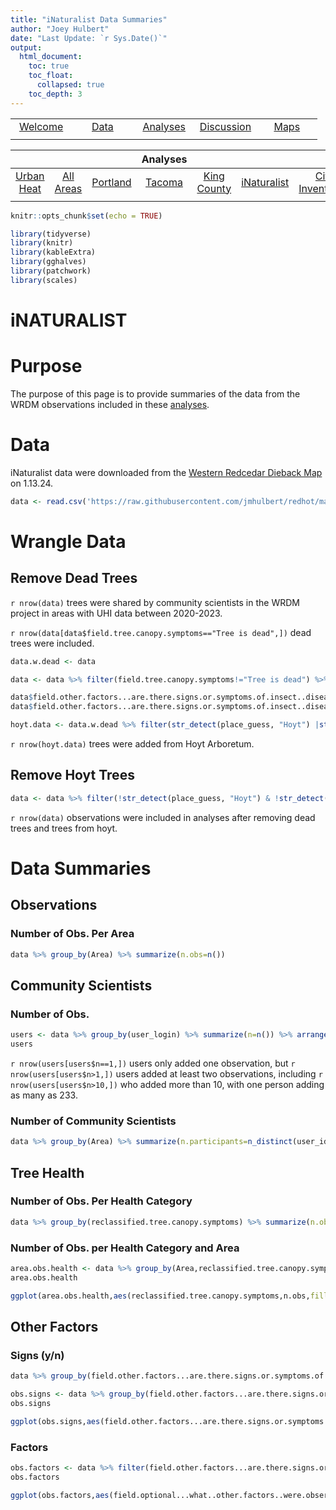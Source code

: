 ```yaml
---
title: "iNaturalist Data Summaries"
author: "Joey Hulbert"
date: "Last Update: `r Sys.Date()`"
output: 
  html_document:
    toc: true
    toc_float:
      collapsed: true
    toc_depth: 3
---
```



|            |            |            |            |            |
|:----------:|:----------:|:----------:|:----------:|:----------:|
|[Welcome](https://jmhulbert.github.io/redhot)|[Data](https://jmhulbert.github.io/redhot/data)|[Analyses](https://jmhulbert.github.io/redhot/analyses)|[Discussion](https://jmhulbert.github.io/redhot/discussion)|[Maps](https://jmhulbert.github.io/redhot/maps)
|             |           |            |            |            |

|            |            |            | Analyses   |            |            |            |
|:----------:|:----------:|:----------:|:----------:|:----------:|:----------:|:----------:|
|[Urban Heat](https://jmhulbert.github.io/redhot/analyses/heat/)|[All Areas](https://jmhulbert.github.io/redhot/analyses/heat/all-areas)|[Portland](https://jmhulbert.github.io/redhot/analyses/heat/portland)|[Tacoma](https://jmhulbert.github.io/redhot/analyses/heat/tacoma)|[King County](https://jmhulbert.github.io/redhot/analyses/heat/king-county)|[iNaturalist](https://jmhulbert.github.io/redhot/analyses/inaturalist/)|[City Inventories]((https://jmhulbert.github.io/redhot/analyses/city-trees/))|
|             |           |            |            |            |            |            |


```r
knitr::opts_chunk$set(echo = TRUE)
```

```r
library(tidyverse)
library(knitr)
library(kableExtra)
library(gghalves)
library(patchwork)
library(scales)
```

# iNATURALIST

# Purpose

The purpose of this page is to provide summaries of the data from the WRDM observations included in these [analyses](https://jmhulbert.github.io/redhot/analyses).

# Data

iNaturalist data were downloaded from the [Western Redcedar Dieback Map](https://www.inaturalist.org/projects/western-redcedar-dieback-map) on 1.13.24.

```r
data <- read.csv('https://raw.githubusercontent.com/jmhulbert/redhot/main/data/urban-data-modified.csv')
```

# Wrangle Data 


## Remove Dead Trees

`r nrow(data)` trees were shared by community scientists in the WRDM project in areas with UHI data between 2020-2023. 

`r nrow(data[data$field.tree.canopy.symptoms=="Tree is dead",])` dead trees were included. 


```r
data.w.dead <- data
```


```r
data <- data %>% filter(field.tree.canopy.symptoms!="Tree is dead") %>% filter(field.dieback.percent<100) %>% droplevels()
```

```r
data$field.other.factors...are.there.signs.or.symptoms.of.insect..diseases..or.other.damage.[data$field.other.factors...are.there.signs.or.symptoms.of.insect..diseases..or.other.damage.==""] <- "Not sure"
data$field.other.factors...are.there.signs.or.symptoms.of.insect..diseases..or.other.damage.[data$field.other.factors...are.there.signs.or.symptoms.of.insect..diseases..or.other.damage.=="Unsure"] <- "Not sure"
```


```r
hoyt.data <- data.w.dead %>% filter(str_detect(place_guess, "Hoyt") |str_detect(place_guess, "hoyt"))
```

`r nrow(hoyt.data)` trees were added from Hoyt Arboretum.

## Remove Hoyt Trees

```r
data <- data %>% filter(!str_detect(place_guess, "Hoyt") & !str_detect(place_guess, "hoyt"))
```

`r nrow(data)` observations were included in analyses after removing dead trees and trees from hoyt.


# Data Summaries

## Observations

### Number of Obs. Per Area

```r
data %>% group_by(Area) %>% summarize(n.obs=n())
```






## Community Scientists

### Number of Obs.

```r
users <- data %>% group_by(user_login) %>% summarize(n=n()) %>% arrange(desc(n))
users
```

`r nrow(users[users$n==1,])` users only added one observation, but `r nrow(users[users$n>1,])` users added at least two observations, including `r nrow(users[users$n>10,])` who added more than 10, with one person adding as many as 233. 


### Number of Community Scientists

```r
data %>% group_by(Area) %>% summarize(n.participants=n_distinct(user_id),n.obs=n())
```


## Tree Health

### Number of Obs. Per Health Category

```r
data %>% group_by(reclassified.tree.canopy.symptoms) %>% summarize(n.obs=n())
```

### Number of Obs. per Health Category and Area

```r
area.obs.health <- data %>% group_by(Area,reclassified.tree.canopy.symptoms) %>% summarize(n.obs=n())
area.obs.health
```

```r
ggplot(area.obs.health,aes(reclassified.tree.canopy.symptoms,n.obs,fill=reclassified.tree.canopy.symptoms))+facet_wrap(~Area)+geom_col()+coord_flip()+guides(fill="none")+theme_bw()+labs(x="Tree Canopy Symptoms",y="Number of Observations")+geom_text(aes(label=n.obs),nudge_y=20)
```

## Other Factors


### Signs (y/n)


```r
data %>% group_by(field.other.factors...are.there.signs.or.symptoms.of.insect..diseases..or.other.damage.) %>% summarize(n.obs=n())
```




```r
obs.signs <- data %>% group_by(field.other.factors...are.there.signs.or.symptoms.of.insect..diseases..or.other.damage.) %>% summarize(n.obs=n())
obs.signs
```


```r
ggplot(obs.signs,aes(field.other.factors...are.there.signs.or.symptoms.of.insect..diseases..or.other.damage.,n.obs,fill=field.other.factors...are.there.signs.or.symptoms.of.insect..diseases..or.other.damage.))+geom_col()+coord_flip()+guides(fill="none")+theme_bw()+labs(x="Signs or Symptoms Observed",y="Number of Observations")+geom_text(aes(label=n.obs),nudge_y=15)
```

### Factors

```r
obs.factors <- data %>% filter(field.other.factors...are.there.signs.or.symptoms.of.insect..diseases..or.other.damage.!="No") %>% group_by(field.optional...what..other.factors..were.observed.) %>% summarize(n.obs=n())
obs.factors
```

```r
ggplot(obs.factors,aes(field.optional...what..other.factors..were.observed.,n.obs,fill=field.optional...what..other.factors..were.observed.))+geom_col()+coord_flip()+guides(fill="none")+theme_bw()+labs(x="Other Factor",y="Number of Observations")+geom_text(aes(label=n.obs),nudge_y=15)
```